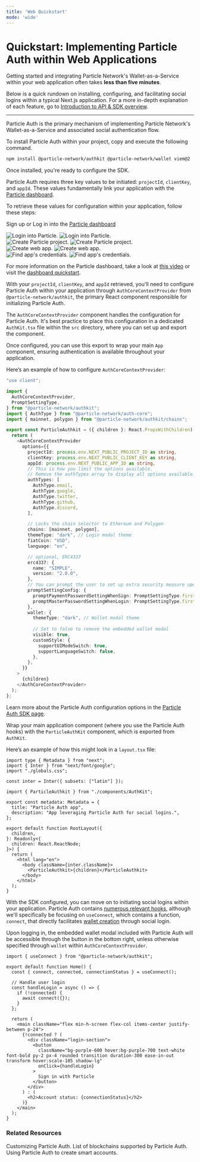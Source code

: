 ```yaml
---
title: 'Web Quickstart'
mode: 'wide'
---
```


# Quickstart: Implementing Particle Auth within Web Applications

Getting started and integrating Particle Network's Wallet-as-a-Service within your web application often takes **less than five minutes**.

Below is a quick rundown on installing, configuring, and facilitating social logins within a typical Next.js application. For a more in-depth explanation of each feature, go to [Introduction to API & SDK overview](/api-reference/introduction).

---

<Steps>

<Step title="Installing Particle Auth">

Particle Auth is the primary mechanism of implementing Particle Network's Wallet-as-a-Service and associated social authentication flow.

To install Particle Auth within your project, copy and execute the following command.

```sh Terminal
npm install @particle-network/authkit @particle-network/wallet viem@2
```

</Step>

<Step title="Configuring Particle Auth">

Once installed, you're ready to configure the SDK.

Particle Auth requires three key values to be initiated: `projectId`, `clientKey`, and `appId`. These values fundamentally link your application with the [Particle dashboard](https://dashboard.particle.network/).

To retrieve these values for configuration within your application, follow these steps:

<AccordionGroup>
  <Accordion title="Access the Particle Dashboard">

Sign up or Log in into the [Particle dashboard](https://dashboard.particle.network/)

<div className="flex justify-center">
<img
  className="block h-64 dark:hidden"
  src="/guides/wallet-as-a-service/waas/images/login.png"
  alt="Login into Particle."
/>
<img
  className="hidden h-64 dark:block"
  src="/guides/wallet-as-a-service/waas/images/login.png"
  alt="Login into Particle."
/>
</div>
 </Accordion>
<Accordion title="Create a new project or enter an existing project">
<div className="flex justify-center">
<img
  className="block h-64 dark:hidden"
  src="/guides/wallet-as-a-service/waas/images/project.png"
  alt="Create Particle project."
/>
<img
  className="hidden h-64 dark:block"
  src="/guides/wallet-as-a-service/waas/images/project.png"
  alt="Create Particle project."
/>
</div>
</Accordion>

<Accordion title="Create a new web application, or skip this step if you already have one">
    <div className="flex justify-center">
        <img
            className="block h-64 dark:hidden"
            src="/guides/wallet-as-a-service/waas/images/web-app.png"
            alt="Create web app."
        />
        <img
            className="hidden h-64 dark:block"
            src="/guides/wallet-as-a-service/waas/images/web-app.png"
            alt="Create web app."
        />
    </div>
</Accordion>

<Accordion title="Retrieve the project ID (`projectId`), the client key (`clientKey`), and the application ID (`appId`)">
<div className="flex justify-center">
<img
  className="block h-64 dark:hidden"
  src="/guides/wallet-as-a-service/waas/images/credentials.png"
  alt="Find app's credentials."
/>
<img
  className="hidden h-64 dark:block"
  src="/guides/wallet-as-a-service/waas/images/credentials.png"
  alt="Find app's credentials."
/>
</div>
</Accordion>
</AccordionGroup>

For more information on the Particle dashboard, take a look at [this video](https://www.youtube.com/watch?v=d7DYCMNDmjo&ab_channel=ParticleNetwork) or visit the [dashboard quickstart](/guides/dashboard).

With your `projectId`, `clientKey`, and `appId` retrieved, you'll need to configure Particle Auth within your application through `AuthCoreContextProvider` from `@particle-network/authkit`, the primary React component responsible for initializing Particle Auth.

</Step>
<Step title="Configuring `AuthCoreContextProvider`">

The `AuthCoreContextProvider` component handles the configuration for Particle Auth. It's best practice to place this configuration in a dedicated `AuthKit.tsx` file within the `src` directory, where you can set up and export the component.

Once configured, you can use this export to wrap your main `App` component, ensuring authentication is available throughout your application.

Here’s an example of how to configure `AuthCoreContextProvider`:

```ts AuthKit.tsx
"use client";

import {
  AuthCoreContextProvider,
  PromptSettingType,
} from "@particle-network/authkit";
import { AuthType } from "@particle-network/auth-core";
import { mainnet, polygon } from "@particle-network/authkit/chains";

export const ParticleAuthkit = ({ children }: React.PropsWithChildren) => {
  return (
    <AuthCoreContextProvider
      options={{
        projectId: process.env.NEXT_PUBLIC_PROJECT_ID as string,
        clientKey: process.env.NEXT_PUBLIC_CLIENT_KEY as string,
        appId: process.env.NEXT_PUBLIC_APP_ID as string,
        // This is how you limit the options available.
        // Remove the authTypes array to display all options available
        authTypes: [
          AuthType.email,
          AuthType.google,
          AuthType.twitter,
          AuthType.github,
          AuthType.discord,
        ],

        // Locks the chain selector to Ethereum and Polygon
        chains: [mainnet, polygon],
        themeType: "dark", // Login modal theme
        fiatCoin: "USD",
        language: "en",

        // optional, ERC4337
        erc4337: {
          name: "SIMPLE",
          version: "2.0.0",
        },
        // You can prompt the user to set up extra security measure upon login or other interactions
        promptSettingConfig: {
          promptPaymentPasswordSettingWhenSign: PromptSettingType.first,
          promptMasterPasswordSettingWhenLogin: PromptSettingType.first,
        },
        wallet: {
          themeType: "dark", // Wallet modal theme
          
          // Set to false to remove the embedded wallet modal
          visible: true,
          customStyle: {
            supportUIModeSwitch: true,
            supportLanguageSwitch: false,
          },
        },
      }}
    >
      {children}
    </AuthCoreContextProvider>
  );
};

```

<Tip>Learn more about the Particle Auth configuration options in the [Particle Auth SDK page](/api-reference/auth/desktop-sdks/web).</Tip>

</Step>

<Step title="Wrap your application with ParticleAuthkit">

Wrap your main application component (where you use the Particle Auth hooks) with the `ParticleAuthKit` component, which is exported from `AuthKit`.

Here’s an example of how this might look in a `layout.tsx` file:

```tsx layout.tsx
import type { Metadata } from "next";
import { Inter } from "next/font/google";
import "./globals.css";

const inter = Inter({ subsets: ["latin"] });

import { ParticleAuthkit } from "./components/AuthKit";

export const metadata: Metadata = {
  title: "Particle Auth app",
  description: "App leveraging Particle Auth for social logins.",
};

export default function RootLayout({
  children,
}: Readonly<{
  children: React.ReactNode;
}>) {
  return (
    <html lang="en">
      <body className={inter.className}>
        <ParticleAuthkit>{children}</ParticleAuthkit>
      </body>
    </html>
  );
}

```

</Step>
<Step title="Facilitating logins">

With the SDK configured, you can move on to initiating social logins within your application. Particle Auth contains [numerous relevant hooks](https://github.com/Particle-Network/particle-auth-ethers-demo/blob/7cf947b6c8a05731f285821b03134a6317e0e53f/particle-next-starter/src/app/page.tsx#L23), although we'll specifically be focusing on `useConnect`, which contains a function, `connect`, that directly facilitates [wallet creation]() through social login.

Upon logging in, the embedded wallet modal included with Particle Auth will be accessible through the button in the bottom right, unless otherwise specified through `wallet` within `AuthCoreContextProvider`.

```tsx page.tsx
import { useConnect } from "@particle-network/authkit";

export default function Home() {
  const { connect, connected, connectionStatus } = useConnect();

  // Handle user login
  const handleLogin = async () => {
    if (!connected) {
      await connect({});
    }
  };

  return (
    <main className="flex min-h-screen flex-col items-center justify-between p-24">
      {!connected ? (
        <div className="login-section">
          <button
            className="bg-purple-600 hover:bg-purple-700 text-white font-bold py-2 px-4 rounded transition duration-300 ease-in-out transform hover:scale-105 shadow-lg"
            onClick={handleLogin}
          >
            Sign in with Particle
          </button>
        </div>
      ) : (
        <h2>Account status: {connectionStatus}</h2>
      )}
    </main>
  );
}

```



</Step>
</Steps>

### Related Resources

<CardGroup cols={3}>
    <Card title="Customization" href="/guides/configuration/appearance/auth">
        Customizing Particle Auth.
    </Card>
    <Card title="Supported Blockchains" href="/guides/network-coverage">
        List of blockchains supported by Particle Auth.
    </Card>
    <Card title="Account Abstraction" href="/guides/wallet-as-a-service/aa/web-aa">
        Using Particle Auth to create smart accounts.
    </Card>
</CardGroup>

